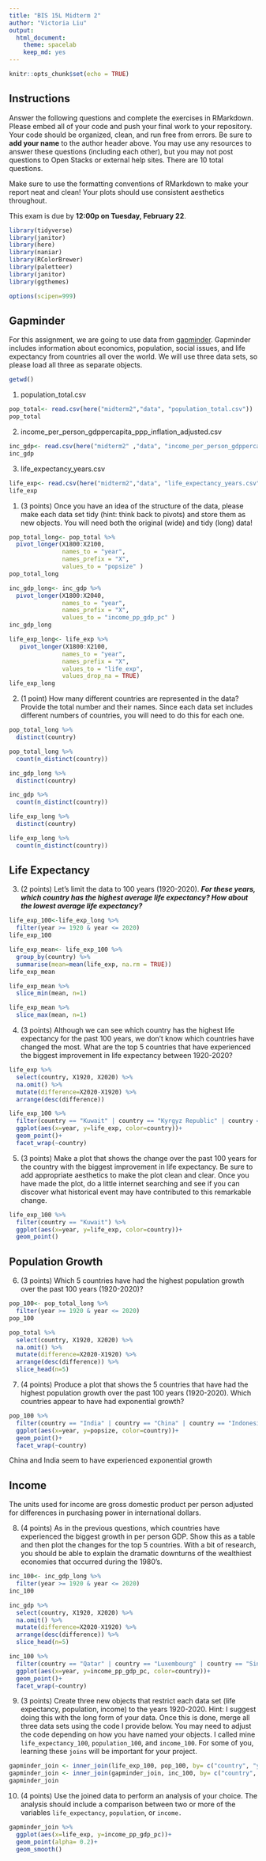 ```yaml
---
title: "BIS 15L Midterm 2"
author: "Victoria Liu"
output:
  html_document: 
    theme: spacelab
    keep_md: yes
---
```


```r
knitr::opts_chunk$set(echo = TRUE)
```

## Instructions
Answer the following questions and complete the exercises in RMarkdown. Please embed all of your code and push your final work to your repository. Your code should be organized, clean, and run free from errors. Be sure to **add your name** to the author header above. You may use any resources to answer these questions (including each other), but you may not post questions to Open Stacks or external help sites. There are 10 total questions.  

Make sure to use the formatting conventions of RMarkdown to make your report neat and clean! Your plots should use consistent aesthetics throughout.  

This exam is due by **12:00p on Tuesday, February 22**.  

```r
library(tidyverse)
library(janitor)
library(here)
library(naniar)
library(RColorBrewer)
library(paletteer)
library(janitor)
library(ggthemes)
```
```r
options(scipen=999)
```

## Gapminder
For this assignment, we are going to use data from  [gapminder](https://www.gapminder.org/). Gapminder includes information about economics, population, social issues, and life expectancy from countries all over the world. We will use three data sets, so please load all three as separate objects.    
```r
getwd()
```

1. population_total.csv  
```r
pop_total<- read.csv(here("midterm2","data", "population_total.csv"))
pop_total
```

2. income_per_person_gdppercapita_ppp_inflation_adjusted.csv  
```r
inc_gdp<- read.csv(here("midterm2" ,"data", "income_per_person_gdppercapita_ppp_inflation_adjusted.csv"))
inc_gdp
```

3. life_expectancy_years.csv  
```r
life_exp<- read.csv(here("midterm2","data", "life_expectancy_years.csv"))
life_exp
```

1. (3 points) Once you have an idea of the structure of the data, please make each data set tidy (hint: think back to pivots) and store them as new objects. You will need both the original (wide) and tidy (long) data!  
```r
pop_total_long<- pop_total %>%
  pivot_longer(X1800:X2100,
               names_to = "year", 
               names_prefix = "X",
               values_to = "popsize" ) 
pop_total_long
```
```r
inc_gdp_long<- inc_gdp %>%
  pivot_longer(X1800:X2040,
               names_to = "year", 
               names_prefix = "X",
               values_to = "income_pp_gdp_pc" ) 
inc_gdp_long
```

```r
life_exp_long<- life_exp %>%
   pivot_longer(X1800:X2100,
               names_to = "year", 
               names_prefix = "X",
               values_to = "life_exp",
               values_drop_na = TRUE) 
life_exp_long
```

2. (1 point) How many different countries are represented in the data? Provide the total number and their names. Since each data set includes different numbers of countries, you will need to do this for each one.  
```r
pop_total_long %>%
  distinct(country) 
``` 
```r
pop_total_long %>%
  count(n_distinct(country))
```
```r
inc_gdp_long %>%
  distinct(country) 
```
```r
inc_gdp %>%
  count(n_distinct(country))
```
```r
life_exp_long %>%
  distinct(country) 
```
```r
life_exp_long %>%
  count(n_distinct(country))
```

## Life Expectancy  

3. (2 points) Let's limit the data to 100 years (1920-2020). ***For these years, which country has the highest average life expectancy? How about the lowest average life expectancy? ***
```r
life_exp_100<-life_exp_long %>%
  filter(year >= 1920 & year <= 2020)
life_exp_100
```

```r
life_exp_mean<- life_exp_100 %>%
  group_by(country) %>%
  summarise(mean=mean(life_exp, na.rm = TRUE))
life_exp_mean
```
```r
life_exp_mean %>%
  slice_min(mean, n=1)
```
```r
life_exp_mean %>%
  slice_max(mean, n=1)
```

4. (3 points) Although we can see which country has the highest life expectancy for the past 100 years, we don't know which countries have changed the most. What are the top 5 countries that have experienced the biggest improvement in life expectancy between 1920-2020?  
```r
life_exp %>%
  select(country, X1920, X2020) %>%
  na.omit() %>%
  mutate(difference=X2020-X1920) %>%
  arrange(desc(difference))
```

```r
life_exp_100 %>%
  filter(country == "Kuwait" | country == "Kyrgyz Republic" | country == "Turkmenistan" | country == "South Korea" | country == "Tajikistan") %>%
  ggplot(aes(x=year, y=life_exp, color=country))+
  geom_point()+
  facet_wrap(~country)
```

5. (3 points) Make a plot that shows the change over the past 100 years for the country with the biggest improvement in life expectancy. Be sure to add appropriate aesthetics to make the plot clean and clear. Once you have made the plot, do a little internet searching and see if you can discover what historical event may have contributed to this remarkable change.  

```r
life_exp_100 %>%
  filter(country == "Kuwait") %>%
  ggplot(aes(x=year, y=life_exp, color=country))+
  geom_point()
```

## Population Growth
6. (3 points) Which 5 countries have had the highest population growth over the past 100 years (1920-2020)?  
```r
pop_100<- pop_total_long %>%
  filter(year >= 1920 & year <= 2020)
pop_100
```

```r
pop_total %>%
  select(country, X1920, X2020) %>%
  na.omit() %>%
  mutate(difference=X2020-X1920) %>%
  arrange(desc(difference)) %>%
  slice_head(n=5)
```

7. (4 points) Produce a plot that shows the 5 countries that have had the highest population growth over the past 100 years (1920-2020). Which countries appear to have had exponential growth?  
```r
pop_100 %>%
  filter(country == "India" | country == "China" | country == "Indonesia" | country == "United States" | country == "Pakistan") %>%
  ggplot(aes(x=year, y=popsize, color=country))+
  geom_point()+
  facet_wrap(~country)
```
China and India seem to have experienced exponential growth

## Income
The units used for income are gross domestic product per person adjusted for differences in purchasing power in international dollars.

8. (4 points) As in the previous questions, which countries have experienced the biggest growth in per person GDP. Show this as a table and then plot the changes for the top 5 countries. With a bit of research, you should be able to explain the dramatic downturns of the wealthiest economies that occurred during the 1980's.  
```r
inc_100<- inc_gdp_long %>%
  filter(year >= 1920 & year <= 2020)
inc_100
```

```r
inc_gdp %>%
  select(country, X1920, X2020) %>%
  na.omit() %>%
  mutate(difference=X2020-X1920) %>%
  arrange(desc(difference)) %>%
  slice_head(n=5)
```
```r
inc_100 %>%
  filter(country == "Qatar" | country == "Luxembourg" | country == "Singapore" | country == "Brunei" | country == "Ireland") %>%
  ggplot(aes(x=year, y=income_pp_gdp_pc, color=country))+
  geom_point()+
  facet_wrap(~country)
```
9. (3 points) Create three new objects that restrict each data set (life expectancy, population, income) to the years 1920-2020. Hint: I suggest doing this with the long form of your data. Once this is done, merge all three data sets using the code I provide below. You may need to adjust the code depending on how you have named your objects. I called mine `life_expectancy_100`, `population_100`, and `income_100`. For some of you, learning these `joins` will be important for your project.  

```r
gapminder_join <- inner_join(life_exp_100, pop_100, by= c("country", "year"))
gapminder_join <- inner_join(gapminder_join, inc_100, by= c("country", "year"))
gapminder_join
```
10. (4 points) Use the joined data to perform an analysis of your choice. The analysis should include a comparison between two or more of the variables `life_expectancy`, `population`, or `income.`  
```r
gapminder_join %>%
  ggplot(aes(x=life_exp, y=income_pp_gdp_pc))+
  geom_point(alpha= 0.2)+
  geom_smooth()
```
